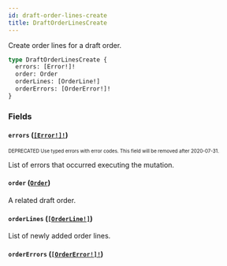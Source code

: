 ```yaml
---
id: draft-order-lines-create
title: DraftOrderLinesCreate
---
```


Create order lines for a draft order.

```graphql
type DraftOrderLinesCreate {
  errors: [Error!]!
  order: Order
  orderLines: [OrderLine!]
  orderErrors: [OrderError!]!
}
```

### Fields

#### `errors` ([`[Error!]!`](/developer/api-reference/objects/error.mdx))

<sub><sup><span className="deprecatedTag">DEPRECATED</span> Use typed errors with error codes. This field will be removed after 2020-07-31.</sup></sub>

List of errors that occurred executing the mutation.

#### `order` ([`Order`](/developer/api-reference/objects/order.mdx))

A related draft order.

#### `orderLines` ([`[OrderLine!]`](/developer/api-reference/objects/order-line.mdx))

List of newly added order lines.

#### `orderErrors` ([`[OrderError!]!`](/developer/api-reference/objects/order-error.mdx))
